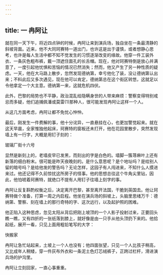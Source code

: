 ```yaml
---
---
---
```

title: 一 冉阿让
---





就在同一天下午，将近四点钟的时候，冉阿让来到演兵场，独自坐在一条最清静的斜坡背面。近来，他不大同珂赛特一道出门，也许这是出于谨慎，或者想静心思考，也许是每人生活中都不知不觉发生的习惯逐渐改变的缘故。他穿一件工装外衣、一条灰色粗布裤，戴一顶遮住面孔的长舌帽。现在，他对珂赛特倒是放心并满意了，一度引起他忧惧和苦恼的情况已然消失；然而，他又产生了另一种性质的疑虑。一天，他在大马路上散步，忽然发现德纳第，幸亏他化了装，没让德纳第认出来；不料此后又多次遇见，现在他可以肯定，德纳第总在这个街区转悠，这就足以令他拿定一个大主意。德纳第一来，这就危机四伏。

此外，巴黎的局势也不平静，政治混乱给隐瞒身世的人带来麻烦：警察变得特别戒忌而多疑，他们追捕佩潘或莫雷(1)那种人，很可能发现冉阿让这样一个人。

从这几方面考虑，冉阿让都不免忧心忡忡。

最后，刚发生一件费解的事，他十分诧异，一直悬挂在心，也更加警觉起来。就在这天早晨，全家惟独他起床，珂赛特的窗板还未打开，他在花园里散步，突然发现墙上有一行字，大概是用钉子刻的：

玻璃厂街十六号

显然是新刻上的，老墙皮早已发黑，而刻出的字是白色的。墙脚一簇荨麻叶上还有新落的细白粉末。很可能是昨天夜晚刻的。是什么意思呢？是个地址吗？是给别人留的暗号吗？是给他发的警告吗？无论怎样，这园子有人闯进来，不知什么人摸进来过。他还记得不久前惊扰这所房子的怪事。他的思想总往这个牛角尖里钻，因此，他怕唬着珂赛特，就绝口不提有人用钉子往墙上刻字的事。



冉阿让反复斟酌权衡之后，决定离开巴黎，甚至离开法国，干脆到英国去。他让珂赛特做个准备，打算一周之内启程。他坐在演兵场的斜坡上，头脑里思绪万千：德纳第、警察、刻在墙上的那行奇特的字、这次远行，以及起护照的困难。

他正陷入这种思虑，忽见太阳从背后把刚上坡顶的一个人影子投射过来，正要回头瞧一瞧，又有四折的一张纸落到膝上，就好像是由一只手从他头顶扔下来的。他拾起纸，展开一看，只见上面用粗铅笔写的大字：

快搬家

冉阿让急忙站起来，土坡上一个人也没有；他四面张望，只见一个人比孩子稍高，又比成年人稍矮，穿一件灰布外衣和一条泥土色灯芯绒裤子，正跨过栏杆，滑进演兵场的护沟里。

冉阿让立刻回家，一直心事重重。